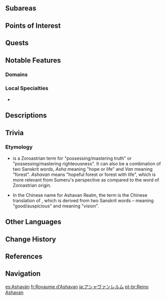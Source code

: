 {{Location Infobox
|image        = <gallery>
Ashavan Realm.png|In-Game
Location Boundary Ashavan Realm.png|Map
</gallery>
|type         = Area
|region       = Sumeru
|subregion    = Dharma Forest
}}
<!--{{Description| | }}-->
{{Location Intro|description=}}

==Subareas==
{{Locations by Category Table|type=Subareas}}

==Points of Interest==
{{Locations by Category Table|type=Points of Interest}}

==Quests==
{{Quests by Category List|heo=1}}

==Notable Features==
===Domains===
{{Domains by Category Gallery}}

===Local Specialties===
* {{Item|}}

==Descriptions==
{{Description|A materially-rich southern region that is covered in hill, wood, and wetland. Mighty ramparts defend its western edge from the corroding power of sandstorms.<br />Legend has it that many mythical creatures inhabit Sumeru's woods, and only the blessed few are lucky enough to see them.|[[Expedition]] description}}

==Trivia==
===Etymology===
* {{Lang|''{{w|Ashavan}}''|ae=𐬀𐬴𐬀𐬬𐬀𐬥}} is a Zoroastrian term for "possessing/mastering truth" or "possessing/mastering righteousness". It can also be a combination of two Sanskrit words, ''Asha'' meaning "hope or life" and ''Van'' meaning "forest". ''Ashavan'' means "hopeful forest or forest with life", which is more relevant from Sumeru's perspective as compared to the word of Zoroastrian origin.
* In the Chinese name for Ashavan Realm, the term {{zh|善见|rm=Shànjiàn}} is the Chinese translation of {{lang|{{w|Sudarshana Chakra|''Sudarshana''}}|sa=सुदर्शन}}, which is derived from two Sanskrit words – {{lang|''Su''|sa=सु}} meaning "good/auspicious" and {{lang|''Darshana''|sa=दर्शन}} meaning "vision".
<!--
==Soundtracks==
{{Soundtracks by Category Table|{{subst:PAGENAME}} Soundtracks|header={{subst:PAGENAME}}}}
-->
==Other Languages==
{{Other Languages
|en      = Ashavan Realm
|zhs     = 善见地
|zhs_rm  = Shànjiàn-dì
|zh_tl   = Auspicious-Vision Realm
|zht     = 善見地
|zht_rm  = Shànjiàn-dì
|ja      = アシャヴァンレルム
|ja_rm   = Ashavan Rerumu
|ja_tl   = Ashavan Realm
|ko      = 아샤반의 땅
|ko_rm   = Asyaban-ui Ttang
|ko_tl   = Land of Ashavan
|es      = Ashaván
|fr      = Royaume d'Ashavan
|fr_tl   = Ashavan Realm
|ru      = Земля Ашаван
|ru_tl   = Ashavan Land
|th      = Ashavan Realm
|vi      = Lãnh Địa Ashavan
|vi_tl   =
|de      = Ashavan-Reich
|de_tl   = Ashavan Realm
|id      = Ashavan Realm
|pt      = Reino Ashavan
|pt_tl   = Ashavan Realm
|tr      = Ashavan Diyarı
|it      = Regno di Ashavan
}}

==Change History==
{{Change History|3.0}}

==References==
{{Reflist}}

==Navigation==
{{Area Navbox|Sumeru}}

[[es:Ashaván]]
[[fr:Royaume d'Ashavan]]
[[ja:アシャヴァンレルム]]
[[pt-br:Reino Ashavan]]